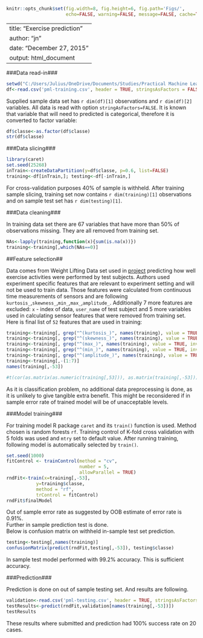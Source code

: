 ```r
knitr::opts_chunk$set(fig.width=8, fig.height=6, fig.path='Figs/',
                      echo=FALSE, warning=FALSE, message=FALSE, cache=TRUE)
```

---
title: "Exercise prediction"
author: "jn"
date: "December 27, 2015"
output: html_document
---

###Data read-in###
```r
setwd("C:/Users/Julius/OneDrive/Documents/Studies/Practical Machine Learning/project")
df<-read.csv('pml-training.csv', header = TRUE, stringsAsFactors = FALSE)
```

Supplied sample data set has `r dim(df)[1]` observations and `r dim(df)[2]` variables. All data is read with option `stringAsFactors=FALSE`. It is known that variable that will need to predicted is categorical, therefore it is converted to factor variable: 
```r
df$classe<-as.factor(df$classe)
str(df$classe)
```


###Data slicing###

```r
library(caret)
set.seed(25268)
inTrain<-createDataPartition(y=df$classe, p=0.6, list=FALSE)
training<-df[inTrain,]; testing<-df[-inTrain,]
```
For cross-validation purposes 40% of sample is withheld. After training sample slicing, training set now contains `r dim(training)[1]` observations and on sample test set has `r dim(testing)[1]`.

###Data cleaning###

In training data set there are 67 variables that have more than 50% of observations missing. They are all removed from training set. 
```r
NAs<-lapply(training,function(x){sum(is.na(x))})
training<-training[,which(NAs==0)]
```

##Feature selection## 

Data comes from Weight Lifting Data set used in [project](http://groupware.les.inf.puc-rio.br/public/papers/2013.Velloso.QAR-WLE.pdf) predicting how well exercise activities were performed by test subjects. Authors used experiment specific features that are relevant to experiment setting and will not be used to train data. Those features were calculated from continuous time measurements of sensors and are following `kurtosis_`,`skewness_`,`min_`,`max_`,`amplitude_`. Additionally 7 more features are excluded: `x` - index of data, `user_name` of test subject and 5 more variables used in calculating sensor features that were removed from training set. Here is final list of `52` features that are used in training: 
```r
training<-training[, grep("^(kurtosis_)", names(training), value = TRUE, invert = TRUE)]
training<-training[, grep("^(skewness_)", names(training), value = TRUE, invert = TRUE)]
training<-training[, grep("^(max_)", names(training), value = TRUE, invert = TRUE)]
training<-training[, grep("^(min_)", names(training), value = TRUE, invert = TRUE)]
training<-training[, grep("^(amplitude_)", names(training), value = TRUE, invert = TRUE)]
training<-training[,-(1:7)]
names(training[,-53])

#t(cor(as.matrix(as.numeric(training[,53])), as.matrix(training[,-53])))
```
As it is classification problem, no additional data preprocessing is done, as it is unlikely to give tangible extra benefit. This might be reconsidered if in sample error rate of trained model will be of unacceptable levels.  


###Model training###

For training model R package `caret` and its `train()` function is used. Method chosen is random forests `rf`.  Training control of K-fold cross validation with 5 folds was used and `mtry` set to default value. After running training, following model is automatically selected by `train()`. 

```r
set.seed(1000)
fitControl <- trainControl(method = "cv",
                           number = 5,
                           allowParallel = TRUE)
rndFit<-train(x=training[,-53],
           y=training$classe,
           method = "rf",
           trControl = fitControl)
rndFit$finalModel

```
Out of sample error rate as suggested by OOB estimate of error rate is 0.91%.  
Further in sample prediction test is done.  
Below is confusion matrix on withheld in-sample test set prediction.
```r
testing<-testing[,names(training)]
confusionMatrix(predict(rndFit,testing[,-53]), testing$classe)
```
In sample test model performed with 99.2% accuracy. This is sufficient accuracy. 

###Prediction###

Prediction is done on out of sample testing set. And results are following. 
```r
validation<-read.csv('pml-testing.csv', header = TRUE, stringsAsFactors = FALSE)
testResults<-predict(rndFit,validation[names(training[,-53])])
testResults
```
These results where submitted and prediction had 100% success rate on 20 cases.
